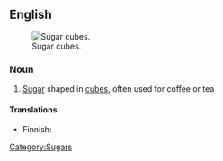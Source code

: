 ==English==
[[Image:Sugarcubes.jpg|thumb|Sugar cubes.]]
===Noun===
{{en-noun}}
# [[sugar|Sugar]] shaped in [[cube]]s, often used for coffee or tea

====Translations====
{{trans-top|sugar shaped in cubes}}
* Finnish: {{t-|fi|sokeripala}}
{{trans-mid}}
{{trans-bottom}}

[[Category:Sugars]]